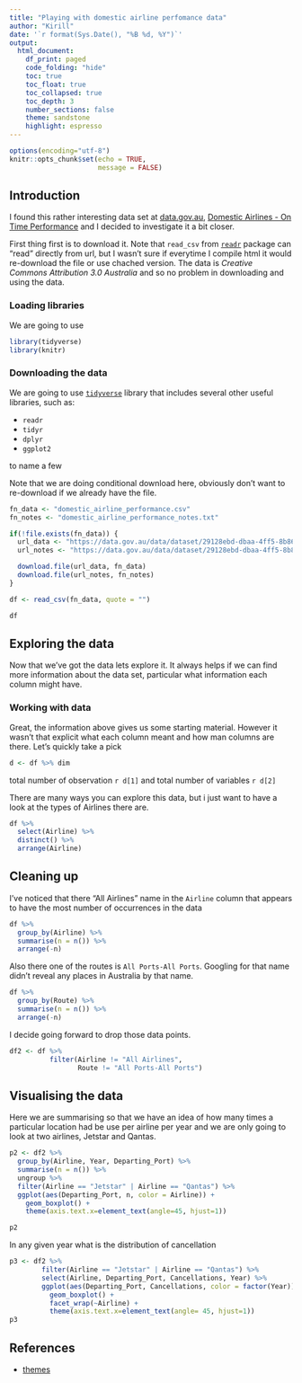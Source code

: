 ```yaml
---
title: "Playing with domestic airline perfomance data"
author: "Kirill"
date: '`r format(Sys.Date(), "%B %d, %Y")`'
output:
  html_document:
    df_print: paged
    code_folding: "hide"
    toc: true
    toc_float: true
    toc_collapsed: true
    toc_depth: 3
    number_sections: false
    theme: sandstone
    highlight: espresso
---
```


```r
options(encoding="utf-8")
knitr::opts_chunk$set(echo = TRUE,
                      message = FALSE)
```

## Introduction

I found this rather interesting data set at [data.gov.au](https://data.gov.au), [Domestic Airlines - On Time Performance](https://data.gov.au/data/dataset/domestic-airline-on-time-performance) and I decided to investigate it a bit closer.

First thing first is to download it. Note that `read_csv` from [`readr`](https://readr.tidyverse.org/) package can "read" directly from url, but I wasn't sure if everytime I compile html it would re-download the file or use chached version. The data is _Creative Commons Attribution 3.0 Australia_ and so no problem in downloading and using the data.

### Loading libraries

We are going to use

```r
library(tidyverse)
library(knitr)
```

### Downloading the data

We are going to use [`tidyverse`](https://www.tidyverse.org/) library that includes several other useful libraries, such as:

- `readr`
- `tidyr`
- `dplyr`
- `ggplot2`

to name a few

Note that we are doing conditional download here, obviously don't want to re-download if we already have the file.

```r
fn_data <- "domestic_airline_performance.csv"
fn_notes <- "domestic_airline_performance_notes.txt"

if(!file.exists(fn_data)) {
  url_data <- "https://data.gov.au/data/dataset/29128ebd-dbaa-4ff5-8b86-d9f30de56452/resource/cf663ed1-0c5e-497f-aea9-e74bfda9cf44/download/otp_time_series_web.csv"
  url_notes <- "https://data.gov.au/data/dataset/29128ebd-dbaa-4ff5-8b86-d9f30de56452/resource/69e214b9-b66f-4636-9c84-3efda2d0d8ae/download/otptimeserieswebnotes.txt"

  download.file(url_data, fn_data)
  download.file(url_notes, fn_notes)
}

df <- read_csv(fn_data, quote = "")

df
```

## Exploring the data

Now that we've got the data lets explore it. It always helps if we can find more information about the data set, particular what information each column might have.

### Working with data

Great, the information above gives us some starting material. However it wasn't that explicit what each column meant and how man columns are there. Let's quickly take a pick

```r
d <- df %>% dim
```

total number of observation `r d[1]` and total number of variables `r d[2]`

There are many ways you can explore this data, but i just want to have a look at the types of Airlines there are.

```r
df %>%
  select(Airline) %>%
  distinct() %>%
  arrange(Airline)
```

## Cleaning up

I've noticed that there "All Airlines" name in the `Airline` column that appears to have the most number of occurrences in the data

```r
df %>%
  group_by(Airline) %>%
  summarise(n = n()) %>%
  arrange(-n)
```

Also there one of the routes is `All Ports-All Ports`. Googling for that name didn't reveal any places in Australia by that name.

```r
df %>%
  group_by(Route) %>%
  summarise(n = n()) %>%
  arrange(-n)
```

I decide going forward to drop those data points.

```r
df2 <- df %>%
          filter(Airline != "All Airlines",
                 Route != "All Ports-All Ports")
```


## Visualising the data

Here we are summarising so that we have an idea of how many times a particular location had be use per airline per year and we are only going to look at two airlines,
Jetstar and Qantas.

```r
p2 <- df2 %>%
  group_by(Airline, Year, Departing_Port) %>%
  summarise(n = n()) %>%
  ungroup %>%
  filter(Airline == "Jetstar" | Airline == "Qantas") %>%
  ggplot(aes(Departing_Port, n, color = Airline)) +
    geom_boxplot() +
    theme(axis.text.x=element_text(angle=45, hjust=1))

p2
```

In any given year what is the distribution of cancellation

```r
p3 <- df2 %>%
        filter(Airline == "Jetstar" | Airline == "Qantas") %>%
        select(Airline, Departing_Port, Cancellations, Year) %>%
        ggplot(aes(Departing_Port, Cancellations, color = factor(Year))) +
          geom_boxplot() +
          facet_wrap(~Airline) +
          theme(axis.text.x=element_text(angle= 45, hjust=1))
p3
```

## References

- [themes](http://www.datadreaming.org/post/r-markdown-theme-gallery/)
